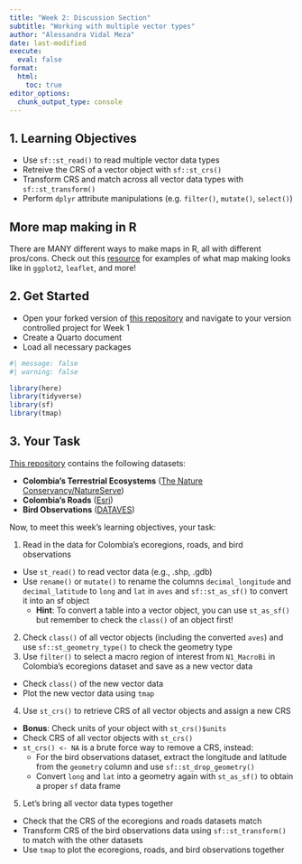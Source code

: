 ```yaml
---
title: "Week 2: Discussion Section"
subtitle: "Working with multiple vector types"
author: "Alessandra Vidal Meza"
date: last-modified
execute: 
  eval: false
format:
  html:
    toc: true
editor_options: 
  chunk_output_type: console
---
```


## 1. Learning Objectives

- Use `sf::st_read()` to read multiple vector data types
- Retreive the CRS of a vector object with `sf::st_crs()`
- Transform CRS and match across all vector data types with `sf::st_transform()`
- Perform `dplyr` attribute manipulations (e.g. `filter()`, `mutate()`, `select()`)

::: {.callout-tip icon=true}
# More map making in R

There are MANY different ways to make maps in R, all with different pros/cons. Check out this [resource](course-materials/resources/plotting.qmd) for examples of what map making looks like in `ggplot2`, `leaflet`, and more!
:::

## 2. Get Started

- Open your forked version of [this repository](https://github.com/EDS-223-Geospatial/eds223-week2) and navigate to your version controlled project for Week 1
- Create a Quarto document
- Load all necessary packages

```r
#| message: false
#| warning: false

library(here)
library(tidyverse)
library(sf)
library(tmap)
```

## 3. Your Task

[This repository](https://github.com/EDS-223-Geospatial/eds223-week2) contains the following datasets:

- **Colombia's Terrestrial Ecosystems** ([The Nature Conservancy/NatureServe](https://databasin.org/datasets/e4ebf6df95094104a05c68b72a8b3e55/))
- **Colombia's Roads** ([Esri](https://databasin.org/datasets/d383d26773fe4524b5a69e957f2befd6/))
- **Bird Observations** ([DATAVES](https://doi.org/10.15472/iqnpse))


Now, to meet this week's learning objectives, your task:

1. Read in the data for Colombia's ecoregions, roads, and bird observations
  - Use `st_read()` to read vector data (e.g., .shp, .gdb)
  - Use `rename()` or `mutate()` to rename the columns `decimal_longitude` and `decimal_latitude` to `long` and `lat` in `aves` and `sf::st_as_sf()` to convert it into an sf object
    - **Hint**: To convert a table into a vector object, you can use `st_as_sf()` but remember to check the `class()` of an object first!
2. Check `class()` of all vector objects (including the converted `aves`) and use `sf::st_geometry_type()` to check the geometry type
3. Use `filter()` to select a macro region of interest from `N1_MacroBi` in Colombia's ecoregions dataset and save as a new vector data
  - Check `class()` of the new vector data
  - Plot the new vector data using `tmap`
4. Use `st_crs()` to retrieve CRS of all vector objects and assign a new CRS
  - **Bonus**: Check units of your object with `st_crs()$units`
  - Check CRS of all vector objects with `st_crs()`
  - `st_crs() <- NA` is a brute force way to remove a CRS, instead:
    - For the bird observations dataset, extract the longitude and latitude from the `geometry` column and use `sf::st_drop_geometry()`
    - Convert `long` and `lat` into a geometry again with `st_as_sf()` to obtain a proper `sf` data frame
5. Let's bring all vector data types together
  - Check that the CRS of the ecoregions and roads datasets match
  - Transform CRS of the bird observations data using `sf::st_transform()` to match with the other datasets
  - Use `tmap` to plot the ecoregions, roads, and bird observations together